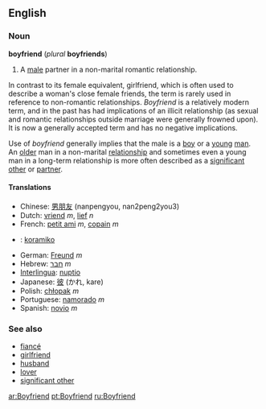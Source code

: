==English==
=== Noun ===
'''boyfriend''' (''plural'' '''boyfriends''')

#A [[male]] partner in a non-marital romantic relationship.

In contrast to its female equivalent, girlfriend, which is often used to describe a woman's close female friends, the term is rarely used in reference to non-romantic relationships. ''Boyfriend'' is a relatively modern term, and in the past has had implications of an illicit relationship (as sexual and romantic relationships outside marriage were generally frowned upon). It is now a generally accepted term and has no negative implications. 

Use of ''boyfriend'' generally implies that the male is a [[boy]] or a [[young]] [[man]].  An [[old]]er man in a non-marital [[relationship]] and sometimes even a young man in a long-term relationship is more often described as a [[significant other]] or [[partner]].

==== Translations ====
*Chinese: [[男朋友]] (nanpengyou, nan2peng2you3)
*Dutch: [[vriend]] ''m'', [[lief]] ''n''
*French: [[petit ami]] ''m'', [[copain]] ''m''
*{{eo}} : [[koramiko]]
*German: [[Freund]] ''m''
*Hebrew: [[חבר]] ''m''
*[[Interlingua]]: [[nuptio]]
*Japanese: [[彼]] (かれ, kare)<!--The following is not relevant here - it belongs on the Japanese page: (Note: kare can also mean [[he]]) -->
*Polish: [[chłopak]] ''m''
*Portuguese: [[namorado]] ''m''
*Spanish: [[novio]] ''m''

===See also===
*[[fiancé]]
*[[girlfriend]]
*[[husband]]
*[[lover]]
*[[significant other]]

[[ar:Boyfriend]]
[[pt:Boyfriend]]
[[ru:Boyfriend]]